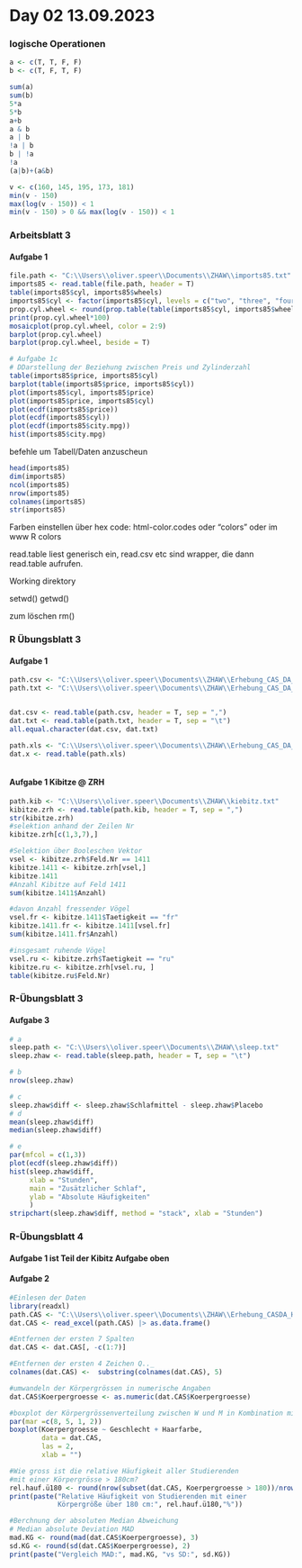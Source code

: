 # Day 02 13.09.2023 {.unnumbered}

### logische Operationen

```r
a <- c(T, T, F, F)
b <- c(T, F, T, F)

sum(a)
sum(b)
5*a
5*b
a+b
a & b
a | b
!a | b
b | !a
!a
(a|b)+(a&b)

v <- c(160, 145, 195, 173, 181)
min(v - 150)
max(log(v - 150)) < 1
min(v - 150) > 0 && max(log(v - 150)) < 1
```

### Arbeitsblatt 3

#### Aufgabe 1

```r
file.path <- "C:\\Users\\oliver.speer\\Documents\\ZHAW\\imports85.txt"
imports85 <- read.table(file.path, header = T)
table(imports85$cyl, imports85$wheels)
imports85$cyl <- factor(imports85$cyl, levels = c("two", "three", "four", "five", "six", "eight", "twelve"))
prop.cyl.wheel <- round(prop.table(table(imports85$cyl, imports85$wheels)), 2)
print(prop.cyl.wheel*100)
mosaicplot(prop.cyl.wheel, color = 2:9)
barplot(prop.cyl.wheel)
barplot(prop.cyl.wheel, beside = T)

# Aufgabe 1c
# DDarstellung der Beziehung zwischen Preis und Zylinderzahl
table(imports85$price, imports85$cyl)
barplot(table(imports85$price, imports85$cyl))
plot(imports85$cyl, imports85$price)
plot(imports85$price, imports85$cyl)
plot(ecdf(imports85$price))
plot(ecdf(imports85$cyl))
plot(ecdf(imports85$city.mpg))
hist(imports85$city.mpg)
```

befehle um Tabell/Daten anzuscheun

```r
head(imports85)
dim(imports85)
ncol(imports85)
nrow(imports85)
colnames(imports85)
str(imports85)

```

Farben einstellen über hex code: html-color.codes oder "colors" oder im www R colors

read.table liest generisch ein, read.csv etc sind wrapper, die dann read.table aufrufen.

Working direktory

setwd() getwd()

zum löschen rm()

### R Übungsblatt 3

#### Aufgabe 1

```r
path.csv <- "C:\\Users\\oliver.speer\\Documents\\ZHAW\\Erhebung_CAS_DA_HS23.csv"
path.txt <- "C:\\Users\\oliver.speer\\Documents\\ZHAW\\Erhebung_CAS_DA_HS23.txt"


dat.csv <- read.table(path.csv, header = T, sep = ",")
dat.txt <- read.table(path.txt, header = T, sep = "\t")
all.equal.character(dat.csv, dat.txt)

path.xls <- "C:\\Users\\oliver.speer\\Documents\\ZHAW\\Erhebung_CAS_DA_HS23.xlsx"
dat.x <- read.table(path.xls)



```

#### Aufgabe 1 Kibitze \@ ZRH

```r
path.kib <- "C:\\Users\\oliver.speer\\Documents\\ZHAW\\kiebitz.txt"
kibitze.zrh <- read.table(path.kib, header = T, sep = ",")
str(kibitze.zrh)
#selektion anhand der Zeilen Nr
kibitze.zrh[c(1,3,7),]

#Selektion über Booleschen Vektor
vsel <- kibitze.zrh$Feld.Nr == 1411
kibitze.1411 <- kibitze.zrh[vsel,]
kibitze.1411
#Anzahl Kibitze auf Feld 1411
sum(kibitze.1411$Anzahl)

#davon Anzahl fressender Vögel
vsel.fr <- kibitze.1411$Taetigkeit == "fr"
kibitze.1411.fr <- kibitze.1411[vsel.fr]
sum(kibitze.1411.fr$Anzahl)

#insgesamt ruhende Vögel
vsel.ru <- kibitze.zrh$Taetigkeit == "ru"
kibitze.ru <- kibitze.zrh[vsel.ru, ]
table(kibitze.ru$Feld.Nr)

```

### R-Übungsblatt 3 
#### Aufgabe 3

```r
# a
sleep.path <- "C:\\Users\\oliver.speer\\Documents\\ZHAW\\sleep.txt"
sleep.zhaw <- read.table(sleep.path, header = T, sep = "\t")

# b
nrow(sleep.zhaw)

# c
sleep.zhaw$diff <- sleep.zhaw$Schlafmittel - sleep.zhaw$Placebo
# d
mean(sleep.zhaw$diff)
median(sleep.zhaw$diff)

# e
par(mfcol = c(1,3))
plot(ecdf(sleep.zhaw$diff))
hist(sleep.zhaw$diff, 
     xlab = "Stunden", 
     main = "Zusätzlicher Schlaf", 
     ylab = "Absolute Häufigkeiten"
     )
stripchart(sleep.zhaw$diff, method = "stack", xlab = "Stunden")


```

### R-Übungsblatt 4 

#### Aufgabe 1 ist Teil der Kibitz Aufgabe oben

#### Aufgabe 2

```r
#Einlesen der Daten
library(readxl)
path.CAS <- "C:\\Users\\oliver.speer\\Documents\\ZHAW\\Erhebung_CASDA_HS23.xlsx"
dat.CAS <- read_excel(path.CAS) |> as.data.frame()

#Entfernen der ersten 7 Spalten
dat.CAS <- dat.CAS[, -c(1:7)]

#Entfernen der ersten 4 Zeichen Q.._
colnames(dat.CAS) <-  substring(colnames(dat.CAS), 5)

#umwandeln der Körpergrössen in numerische Angaben
dat.CAS$Koerpergroesse <- as.numeric(dat.CAS$Koerpergroesse)

#boxplot der Körpergrössenverteilung zwischen W und M in Kombination mit der Haarfarbe
par(mar =c(8, 5, 1, 2))
boxplot(Koerpergroesse ~ Geschlecht + Haarfarbe, 
        data = dat.CAS, 
        las = 2, 
        xlab = "")

#Wie gross ist die relative Häufigkeit aller Studierenden 
#mit einer Körpergrösse > 180cm?
rel.hauf.ü180 <- round(nrow(subset(dat.CAS, Koerpergroesse > 180))/nrow(dat.CAS), 2)*100
print(paste("Relative Häufigkeit von Studierenden mit einer 
            Körpergröße über 180 cm:", rel.hauf.ü180,"%"))

#Berchnung der absoluten Median Abweichung
# Median absolute Deviation MAD
mad.KG <- round(mad(dat.CAS$Koerpergroesse), 3)
sd.KG <- round(sd(dat.CAS$Koerpergroesse), 2)
print(paste("Vergleich MAD:", mad.KG, "vs SD:", sd.KG))
```
